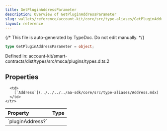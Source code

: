 ```yaml
---
title: GetPluginAddressParameter
description: Overview of GetPluginAddressParameter
slug: wallets/reference/account-kit/core/src/type-aliases/GetPluginAddressParameter
layout: reference
---
```


{/* This file is auto-generated by TypeDoc. Do not edit manually. */}

```ts
type GetPluginAddressParameter = object;
```

Defined in: account-kit/smart-contracts/dist/types/src/msca/plugins/types.d.ts:2

## Properties

<table>
  <thead>
    <tr>
      <th align="left">Property</th>
      <th align="left">Type</th>
    </tr>
  </thead>

  <tbody>
    <tr>
      <td>
        <a id="pluginaddress" /> `pluginAddress?`
      </td>

      <td>
        [`Address`](../../../../aa-sdk/core/src/type-aliases/Address.mdx)
      </td>
    </tr>

  </tbody>
</table>
